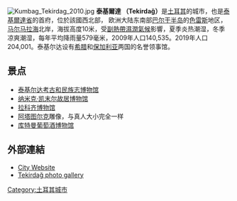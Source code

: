 [[File:Kumbag_Tekirdag_2010.jpg|thumb]]
'''泰基爾達 （Tekirdağ）'''是[[土耳其|土耳其]]的城市，也是[[泰基爾達省|泰基爾達省]]的首府，位於該國西北部， 欧洲大陆东南部[[巴尔干半岛|巴尔干半岛]]的[[色雷斯|色雷斯]]地区，[[马尔马拉海|马尔马拉海]]北岸，海拔高度10米，受[[副熱帶濕潤氣候|副熱帶濕潤氣候]]影響，夏季炎热潮湿，冬季凉爽潮湿，每年平均降雨量579毫米，2009年人口140,535。2019年人口204,001。泰基尔达设有[[希腊|希腊]]和[[保加利亚|保加利亚]]两国的名誉领事馆。

==景点==
*[[泰基尔达考古和民族志博物馆|泰基尔达考古和民族志博物馆]]
*[[纳米克·凯末尔故居博物馆|纳米克·凯末尔故居博物馆]]
*[[拉科齐博物馆|拉科齐博物馆]]
*[[阿塔图尔克|阿塔图尔克]]雕像，与真人大小完全一样
*[[库特曼葡萄酒博物馆|库特曼葡萄酒博物馆]]

==外部連結==
*[http://www.tekirdag.bel.tr/ City Website] {{Wayback|url=http://www.tekirdag.bel.tr/ |date=20120711221115 }}
*[http://www.f-blog.info/galeri/tekirdag/ Tekirdağ photo gallery] {{Wayback|url=http://www.f-blog.info/galeri/tekirdag/ |date=20120306085249 }}

{{Coord|40|59|N|27|31|E|region:TR_type:city|display=title}}
{{威尼斯共和国海外领地}}
{{Authority control}}
{{Turkey-geo-stub}}

[[Category:土耳其城市|Category:土耳其城市]]